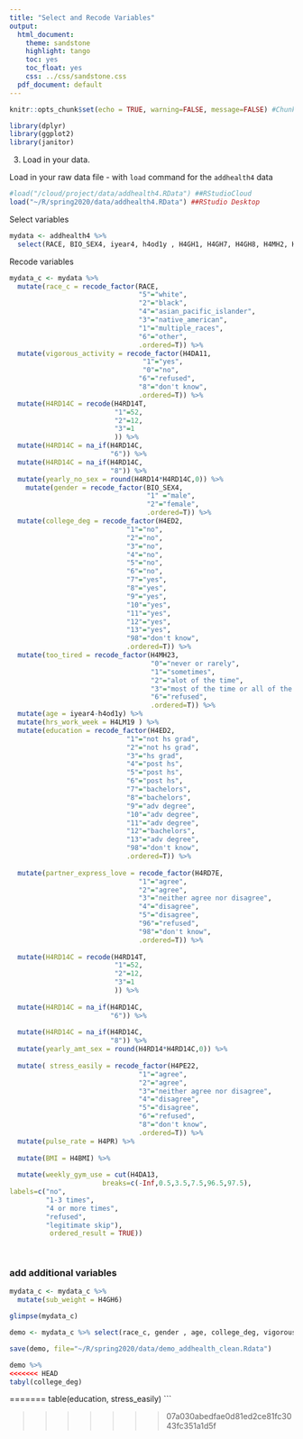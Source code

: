 ```yaml
---
title: "Select and Recode Variables"
output:
  html_document:
    theme: sandstone
    highlight: tango
    toc: yes
    toc_float: yes
    css: ../css/sandstone.css
  pdf_document: default
---
```



```r
knitr::opts_chunk$set(echo = TRUE, warning=FALSE, message=FALSE) #Chunk default settings 
```


```r
library(dplyr)
library(ggplot2)
library(janitor)
```

3.  Load in your data.

Load in your raw data file - with `load` command for the `addhealth4` data
```r
#load("/cloud/project/data/addhealth4.RData") ##RStudioCloud
load("~/R/spring2020/data/addhealth4.RData") ##RStudio Desktop
```

Select variables
```r
mydata <- addhealth4 %>% 
  select(RACE, BIO_SEX4, iyear4, h4od1y , H4GH1, H4GH7, H4GH8, H4MH2, H4MH7, H4MH9, H4MH22, H4MH23, H4MH24, H4MH25, H4DA11, H4ED2, H4KK15B, H4RD14, H4RD14T, H4LM19, H4RD7E, H4RD14T, H4RD14, H4PE22, H4PR, H4BMI, H4DA13, H4GH6)
```

Recode variables
```r
mydata_c <- mydata %>% 
  mutate(race_c = recode_factor(RACE,
                                "5"="white",
                                "2"="black",
                                "4"="asian_pacific_islander",
                                "3"="native_american",
                                "1"="multiple_races",
                                "6"="other",
                                .ordered=T)) %>% 
  mutate(vigorous_activity = recode_factor(H4DA11,
                                 "1"="yes",
                                 "0"="no",
                                "6"="refused",
                                "8"="don't know",
                                .ordered=T)) %>% 
  mutate(H4RD14C = recode(H4RD14T,
                          "1"=52,
                          "2"=12,
                          "3"=1
                          )) %>% 
  mutate(H4RD14C = na_if(H4RD14C,
                         "6")) %>% 
  mutate(H4RD14C = na_if(H4RD14C,
                         "8")) %>% 
  mutate(yearly_no_sex = round(H4RD14*H4RD14C,0)) %>% 
    mutate(gender = recode_factor(BIO_SEX4,
                                  "1" ="male",
                                  "2"="female",
                                  .ordered=T)) %>%  
  mutate(college_deg = recode_factor(H4ED2,
                             "1"="no",
                             "2"="no",
                             "3"="no",
                             "4"="no",
                             "5"="no",
                             "6"="no",
                             "7"="yes",
                             "8"="yes",
                             "9"="yes",
                             "10"="yes",
                             "11"="yes",
                             "12"="yes",
                             "13"="yes",
                             "98"="don't know",
                             .ordered=T)) %>% 
  mutate(too_tired = recode_factor(H4MH23, 
                                   "0"="never or rarely",
                                   "1"="sometimes",
                                   "2"="alot of the time",
                                   "3"="most of the time or all of the time",
                                   "6"="refused",
                                   .ordered=T)) %>% 
  mutate(age = iyear4-h4od1y) %>% 
  mutate(hrs_work_week = H4LM19 ) %>% 
  mutate(education = recode_factor(H4ED2,
                             "1"="not hs grad",
                             "2"="not hs grad",
                             "3"="hs grad",
                             "4"="post hs",
                             "5"="post hs",
                             "6"="post hs",
                             "7"="bachelors",
                             "8"="bachelors",
                             "9"="adv degree",
                             "10"="adv degree",
                             "11"="adv degree",
                             "12"="bachelors",
                             "13"="adv degree",
                             "98"="don't know",
                             .ordered=T)) %>% 
  
  mutate(partner_express_love = recode_factor(H4RD7E,
                                "1"="agree",
                                "2"="agree",
                                "3"="neither agree nor disagree",
                                "4"="disagree",
                                "5"="disagree",
                                "96"="refused",
                                "98"="don't know",
                                .ordered=T)) %>% 
  
  mutate(H4RD14C = recode(H4RD14T,
                          "1"=52,
                          "2"=12,
                          "3"=1
                          )) %>% 
  
  mutate(H4RD14C = na_if(H4RD14C,
                         "6")) %>% 
  
  mutate(H4RD14C = na_if(H4RD14C,
                         "8")) %>% 
  mutate(yearly_amt_sex = round(H4RD14*H4RD14C,0)) %>% 
  
  mutate( stress_easily = recode_factor(H4PE22,
                                "1"="agree",
                                "2"="agree",
                                "3"="neither agree nor disagree",
                                "4"="disagree",
                                "5"="disagree",
                                "6"="refused",
                                "8"="don't know",
                                .ordered=T)) %>% 
  mutate(pulse_rate = H4PR) %>% 
  
  mutate(BMI = H4BMI) %>% 
  
  mutate(weekly_gym_use = cut(H4DA13,
                       breaks=c(-Inf,0.5,3.5,7.5,96.5,97.5),
labels=c("no",
         "1-3 times",
         "4 or more times",
         "refused",
         "legitimate skip"),
          ordered_result = TRUE))

  
```

### add additional  variables                             
```r
mydata_c <- mydata_c %>% 
  mutate(sub_weight = H4GH6)
```

    


```r
glimpse(mydata_c)
```

```r
demo <- mydata_c %>% select(race_c, gender , age, college_deg, vigorous_activity, too_tired, hrs_work_week, education , partner_express_love, yearly_amt_sex, pulse_rate, stress_easily, BMI, weekly_gym_use, sub_weight )
```

```r
save(demo, file="~/R/spring2020/data/demo_addhealth_clean.Rdata")
```

```r
demo %>% 
<<<<<<< HEAD
tabyl(college_deg)
```














=======
  table(education, stress_easily)
```

>>>>>>> 07a030abedfae0d81ed2ce81fc3043fc351a1d5f
